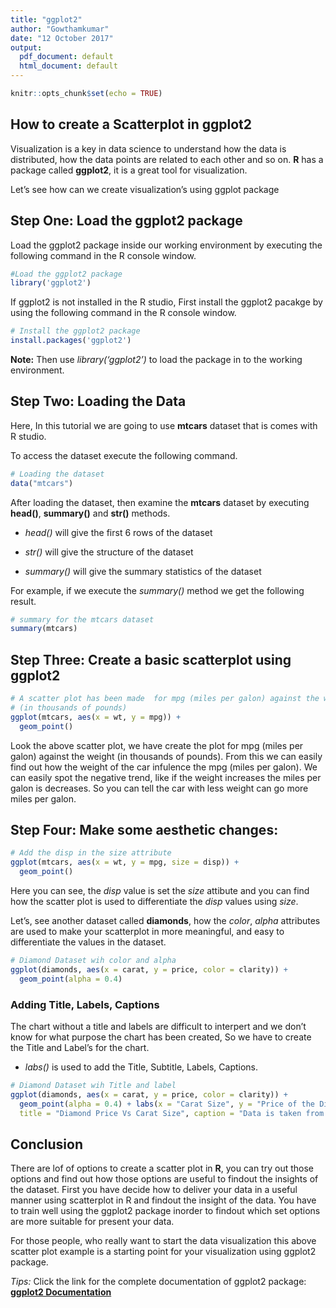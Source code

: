 ```yaml
---
title: "ggplot2"
author: "Gowthamkumar"
date: "12 October 2017"
output:
  pdf_document: default
  html_document: default
---
```


```r
knitr::opts_chunk$set(echo = TRUE)
```

## How to create a Scatterplot in ggplot2

Visualization is a key in data science to understand how the data is distributed, how the data points are related to each other and so on.  **R**  has a package called **ggplot2**, it is a great tool for visualization.

Let's see how can we create visualization's using ggplot package


## Step One: Load the ggplot2 package

Load the ggplot2 package inside our working environment by executing the following command in the R console window.  


```r
#Load the ggplot2 package
library('ggplot2')
```

If ggplot2 is not installed in the R studio, First install the ggplot2 pacakge by using the following command in the R console window.  


```r
# Install the ggplot2 package
install.packages('ggplot2')
```

**Note:** Then use *library('ggplot2')* to load the package in to the working environment.

## Step Two: Loading the Data

Here, In this tutorial we are going to use **mtcars** dataset that is comes with R studio.  


To access the dataset execute the following command.  


```r
# Loading the dataset 
data("mtcars")

```

After loading the dataset, then examine the **mtcars** dataset by executing **head()**, **summary()** and **str()** methods.

- *head()* will give the first 6 rows of the dataset

- *str()* will give the structure of the dataset

- *summary()* will give the summary statistics of the dataset

For example, if we execute the *summary()* method we get the following result.  


```r
# summary for the mtcars dataset
summary(mtcars)
```

## Step Three: Create a basic scatterplot using ggplot2

```r
# A scatter plot has been made  for mpg (miles per galon) against the weight 
# (in thousands of pounds)
ggplot(mtcars, aes(x = wt, y = mpg)) +
  geom_point()
```

Look the above scatter plot, we have create the plot for mpg (miles per galon) against the weight (in thousands of pounds). From this we can easily find out how the weight of the car infulence the mpg (miles per galon). We can easily spot the negative trend, like if the weight increases the miles per galon is decreases. So you can tell the car with less weight can go more miles per galon.

## Step Four: Make some aesthetic changes:

```r
# Add the disp in the size attribute
ggplot(mtcars, aes(x = wt, y = mpg, size = disp)) +
  geom_point()
```

Here you can see, the *disp* value is set the *size* attibute and you can find how the scatter plot is used to differentiate the *disp* values using *size*.  



Let's, see another dataset called **diamonds**, how the *color*, *alpha* attributes are used to make your scatterplot in more meaningful, and easy to differentiate the values in the dataset.

```r
# Diamond Dataset wih color and alpha
ggplot(diamonds, aes(x = carat, y = price, color = clarity)) +
  geom_point(alpha = 0.4)
```

### Adding Title, Labels, Captions

The chart without a title and labels are difficult to interpert and we don't know for what purpose the chart has been created, So we have to create the Title and Label's for the chart.

- *labs()* is used to add the Title, Subtitle, Labels, Captions.



```r
# Diamond Dataset wih Title and label
ggplot(diamonds, aes(x = carat, y = price, color = clarity)) +
  geom_point(alpha = 0.4) + labs(x = "Carat Size", y = "Price of the Diamonds", 
  title = "Diamond Price Vs Carat Size", caption = "Data is taken from base package")
```

## Conclusion

There are lof of options to create a scatter plot in **R**, you can try out those options and find out how those options are useful to findout the insights of the dataset. First you have decide how to deliver your data in a useful manner using scatterplot in R and findout the insight of the data. You have to train well using the ggplot2 package inorder to findout which set options are more suitable for present your data. 

For those people, who really want to start the data visualization this above scatter plot example is a starting point for your visualization using ggplot2 package.

*Tips:* Click the link for the complete documentation of ggplot2 package: [**ggplot2 Documentation**](https://www.rdocumentation.org/packages/ggplot2/versions/2.2.1 )



